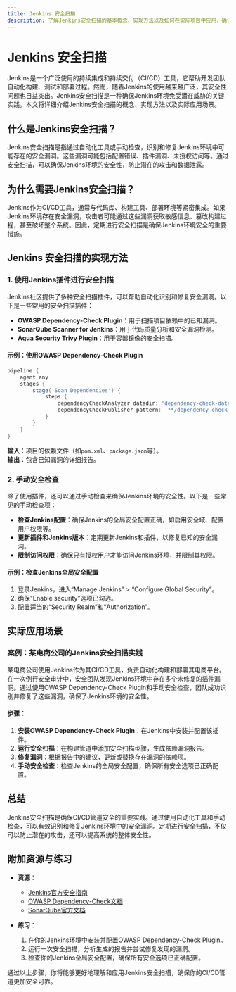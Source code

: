 ```yaml
---
title: Jenkins 安全扫描
description: 了解Jenkins安全扫描的基本概念、实现方法以及如何在实际项目中应用，确保CI/CD管道的安全性。
---
```


# Jenkins 安全扫描

Jenkins是一个广泛使用的持续集成和持续交付（CI/CD）工具，它帮助开发团队自动化构建、测试和部署过程。然而，随着Jenkins的使用越来越广泛，其安全性问题也日益突出。Jenkins安全扫描是一种确保Jenkins环境免受潜在威胁的关键实践。本文将详细介绍Jenkins安全扫描的概念、实现方法以及实际应用场景。

## 什么是Jenkins安全扫描？

Jenkins安全扫描是指通过自动化工具或手动检查，识别和修复Jenkins环境中可能存在的安全漏洞。这些漏洞可能包括配置错误、插件漏洞、未授权访问等。通过安全扫描，可以确保Jenkins环境的安全性，防止潜在的攻击和数据泄露。

## 为什么需要Jenkins安全扫描？

Jenkins作为CI/CD工具，通常与代码库、构建工具、部署环境等紧密集成。如果Jenkins环境存在安全漏洞，攻击者可能通过这些漏洞获取敏感信息、篡改构建过程，甚至破坏整个系统。因此，定期进行安全扫描是确保Jenkins环境安全的重要措施。

## Jenkins 安全扫描的实现方法

### 1. 使用Jenkins插件进行安全扫描

Jenkins社区提供了多种安全扫描插件，可以帮助自动化识别和修复安全漏洞。以下是一些常用的安全扫描插件：

- **OWASP Dependency-Check Plugin**：用于扫描项目依赖中的已知漏洞。
- **SonarQube Scanner for Jenkins**：用于代码质量分析和安全漏洞检测。
- **Aqua Security Trivy Plugin**：用于容器镜像的安全扫描。

#### 示例：使用OWASP Dependency-Check Plugin

```groovy
pipeline {
    agent any
    stages {
        stage('Scan Dependencies') {
            steps {
                dependencyCheckAnalyzer datadir: 'dependency-check-data', hintsFile: '', includeVulnReports: true, isAutoupdateDisabled: false, outdir: '', scanpath: '', skipOnScmChange: false, skipOnUpstreamChange: false, suppressionFile: '', zipExtensions: ''
                dependencyCheckPublisher pattern: '**/dependency-check-report.xml'
            }
        }
    }
}
```

**输入**：项目的依赖文件（如`pom.xml`、`package.json`等）。<br />
**输出**：包含已知漏洞的详细报告。

### 2. 手动安全检查

除了使用插件，还可以通过手动检查来确保Jenkins环境的安全性。以下是一些常见的手动检查项：

- **检查Jenkins配置**：确保Jenkins的全局安全配置正确，如启用安全域、配置用户权限等。
- **更新插件和Jenkins版本**：定期更新Jenkins和插件，以修复已知的安全漏洞。
- **限制访问权限**：确保只有授权用户才能访问Jenkins环境，并限制其权限。

#### 示例：检查Jenkins全局安全配置

1. 登录Jenkins，进入“Manage Jenkins” > “Configure Global Security”。
2. 确保“Enable security”选项已勾选。
3. 配置适当的“Security Realm”和“Authorization”。

## 实际应用场景

### 案例：某电商公司的Jenkins安全扫描实践

某电商公司使用Jenkins作为其CI/CD工具，负责自动化构建和部署其电商平台。在一次例行安全审计中，安全团队发现Jenkins环境中存在多个未修复的插件漏洞。通过使用OWASP Dependency-Check Plugin和手动安全检查，团队成功识别并修复了这些漏洞，确保了Jenkins环境的安全性。

#### 步骤：

1. **安装OWASP Dependency-Check Plugin**：在Jenkins中安装并配置该插件。
2. **运行安全扫描**：在构建管道中添加安全扫描步骤，生成依赖漏洞报告。
3. **修复漏洞**：根据报告中的建议，更新或替换存在漏洞的依赖项。
4. **手动安全检查**：检查Jenkins的全局安全配置，确保所有安全选项已正确配置。

## 总结

Jenkins安全扫描是确保CI/CD管道安全的重要实践。通过使用自动化工具和手动检查，可以有效识别和修复Jenkins环境中的安全漏洞。定期进行安全扫描，不仅可以防止潜在的攻击，还可以提高系统的整体安全性。

## 附加资源与练习

- **资源**：
  - [Jenkins官方安全指南](https://www.jenkins.io/doc/book/security/)
  - [OWASP Dependency-Check文档](https://jeremylong.github.io/DependencyCheck/)
  - [SonarQube官方文档](https://docs.sonarqube.org/latest/)

- **练习**：
  1. 在你的Jenkins环境中安装并配置OWASP Dependency-Check Plugin。
  2. 运行一次安全扫描，分析生成的报告并尝试修复发现的漏洞。
  3. 检查你的Jenkins全局安全配置，确保所有安全选项已正确配置。

通过以上步骤，你将能够更好地理解和应用Jenkins安全扫描，确保你的CI/CD管道更加安全可靠。